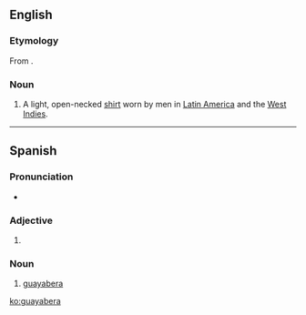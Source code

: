 ==English==
{{wikipedia}}
===Etymology===
From {{etyl|es}} {{term|guayabera|lang=es}}.

===Noun===
{{en-noun}}

# A light, open-necked [[shirt]] worn by men in [[Latin America]] and the [[West Indies]].

----

==Spanish==

===Pronunciation===
* {{IPA|/ɡwajaˈβeɾa/|lang=es}}

===Adjective===
{{infl|es|adjective form}}

# {{feminine of|guayabero|lang=es}}

===Noun===
{{es-noun|f}}

# [[#English|guayabera]]

[[ko:guayabera]]